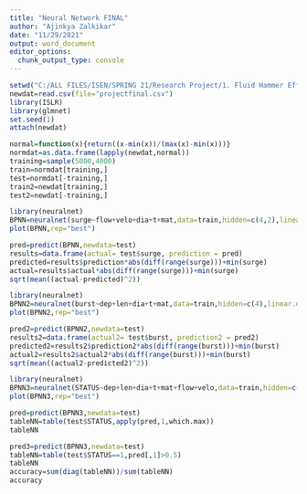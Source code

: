 ---
title: "Neural Network FINAL"
author: "Ajinkya Zalkikar"
date: "11/29/2021"
output: word_document
editor_options: 
  chunk_output_type: console
---
```{r}
setwd("C:/ALL FILES/ISEN/SPRING 21/Research Project/1. Fluid Hammer Effect Project/RAMS Paper Drafts/Spreadsheets")
newdat=read.csv(file="projectfinal.csv")
library(ISLR)
library(glmnet)
set.seed(1)
attach(newdat)
```


```{r}
normal=function(x){return((x-min(x))/(max(x)-min(x)))}
normdat=as.data.frame(lapply(newdat,normal))
training=sample(5000,4000)
train=normdat[training,]
test=normdat[-training,]
train2=newdat[training,]
test2=newdat[-training,]
```

```{r}
library(neuralnet)
BPNN=neuralnet(surge~flow+velo+dia+t+mat,data=train,hidden=c(4,2),linear.output = TRUE, threshold = 0.001,stepmax = 1e+06)
plot(BPNN,rep="best")
```

```{r}
pred=predict(BPNN,newdata=test)
results=data.frame(actual= test$surge, prediction = pred)
predicted=results$prediction*abs(diff(range(surge)))+min(surge)
actual=results$actual*abs(diff(range(surge)))+min(surge)
sqrt(mean((actual-predicted)^2))
```

```{r}
library(neuralnet)
BPNN2=neuralnet(burst~dep+len+dia+t+mat,data=train,hidden=c(4),linear.output = TRUE, threshold = 0.05,stepmax = 1e+06)
plot(BPNN2,rep="best")
```

```{r}
pred2=predict(BPNN2,newdata=test)
results2=data.frame(actual2= test$burst, prediction2 = pred2)
predicted2=results2$prediction2*abs(diff(range(burst)))+min(burst)
actual2=results2$actual2*abs(diff(range(burst)))+min(burst)
sqrt(mean((actual2-predicted2)^2))
```

```{r}
library(neuralnet)
BPNN3=neuralnet(STATUS~dep+len+dia+t+mat+flow+velo,data=train,hidden=c(5),linear.output = FALSE, threshold = 0.05,stepmax = 1e+06)
plot(BPNN3,rep="best")
```

```{r}
pred=predict(BPNN3,newdata=test)
tableNN=table(test$STATUS,apply(pred,1,which.max))
tableNN
```

```{r}
pred3=predict(BPNN3,newdata=test)
tableNN=table(test$STATUS==1,pred[,1]>0.5)
tableNN
accuracy=sum(diag(tableNN))/sum(tableNN)
accuracy
```